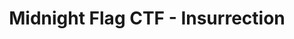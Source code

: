 ---
title: Midnight Flag CTF - Insurrection
startDate: 2025-04-12 17:00
endDate: 2025-04-14 01:00
result: 27th (all), 12th (students)
highlighted: true
tags: []
members:
    - chizuchizu
    - naotiki
    - nxvzbgbfben
    - tsune
    - nimono
pubDate: 2025-04-17
externalUrl: https://ctf.midnightflag.fr/
ctfTimeUrl: https://ctftime.org/event/2687
---